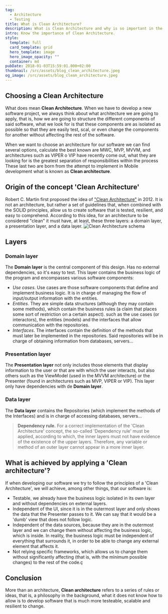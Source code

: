 ```yaml
---
tag:
  - Architecture
  - Testing
title: What is Clean Architecture?
description: What is Clean Architecture and why is so important in the softwrare development.
intro: Know the importance of Clean Architecture.
style:
  template: full
  card_template: grid
  hero_template: image
  hero_image_opacity: ""
  container: md
pubDate: 2018-01-03T15:59:01.000+02:00
thumbnail: /src/assets/blog_clean_architecture.jpeg
og_image: /src/assets/blog_clean_architecture.jpeg
---
```


## Choosing a Clean Architecture
What does mean **Clean Architecture**. When we have to develop a new software project, we always think about what architecture we are going to apply, that is, how we are going to structure the different components of said software, what we look for is that these components are as isolated as possible so that they are easily test, scal, or even change the components for another without affecting the rest of the software.


When we want to choose an architecture for our software we can find several options, calculate the best known are MWC, MVP, MVVM, and architectures such as VIPER o  VIP have recently come out, what they are looking for is the greatest separation of responsibilities within the process These last two are born from the attempt to implement in Mobile development what is known as **Clean architecture**.

## Origin of the concept 'Clean Architecture'
Robert C. Martin first proposed the idea of ["Clean Architecture"](https://blog.cleancoder.com/uncle-bob/2012/08/13/the-clean-architecture.html) in 2012. It is not an architecture, but rather a set of guidelines that, when combined with the SOLID principles, allow us to create software that is tested, resilient, and easy to comprehend. According to this idea, for an architecture to be considered "clean" it must have, at least, these three layers: a domain layer, a presentation layer, and a data layer.
![Clean Architecture schema](/src/assets/clean_architecture_1.png)

## Layers
### Domain layer
The **Domain layer** is the central component of this design. Has no external dependencies, so it's easy to test. This layer contains the business logic of the program and encompasses various software components:

* *Use cases*. Use cases are those software components that define and implement business logic. It is in charge of managing the flow of input/output information with the entities. 
* *Entities*. They are simple data structures (although they may contain some methods), which contain the business rules (a claim that places some sort of restriction on a certain aspect).
 such as the use cases (or interactors), the entities (models) and the interfaces that allow communication with the repositories.
* *Interfaces*. The interfaces contain the definition of the methods that must later be implemented in the repositories. Said repositories will be in charge of obtaining information from databases, servers...

### Presentation layer

The **Presentation layer** not only includes those elements that display information to the user or that are with which the user interacts, but also others such as the ViewModel (used in the MVVM architecture) or the Presenter (found in architectures such as MVP, VIPER or VIP). This layer only have dependencies with de **Domain layer**.

### Data layer

The **Data layer** contains the Repositories (which implement the methods of the Interfaces) and is in charge of accessing databases, servers...

> **Dependency rule.** For a correct implementation of the 'Clean Architecture' concept, the so-called 'Dependency rule' must be applied, according to which, the inner layers must not have evidence of the existence of the upper layers. Therefore, any variable or method of an outer layer cannot appear in a more inner layer.

## What is achieved by applying a 'Clean architecture'?

If when developing our software we try to follow the principles of a 'Clean Architecture', we will achieve, among other things, that our software is:

* Testable, we already have the business logic isolated in its own layer and without dependencies on external layers.
* Independent of the UI, since it is in the outermost layer and only shows the data that the Presenter passes to it. We can say that it would be a 'dumb' view that does not follow logic.
* Independent of the data sources, because they are in the outermost layer and we can change them without affecting the business logic, which is inside. In reality, the business logic must be independent of everything that surrounds it, in order to be able to change any external element that affects it.
* Not relying specific frameworks, which allows us to change them without significantly affecting (that is, with the minimum possible changes) to the rest of the code.ç


## Conclusion
More than an architecture, **Clean architecture** refers to a series of rules or ideas, that is, a philosophy in the background, what it does not know how to allow is to develop software that is much more testeable, scalable and resilient to change.
